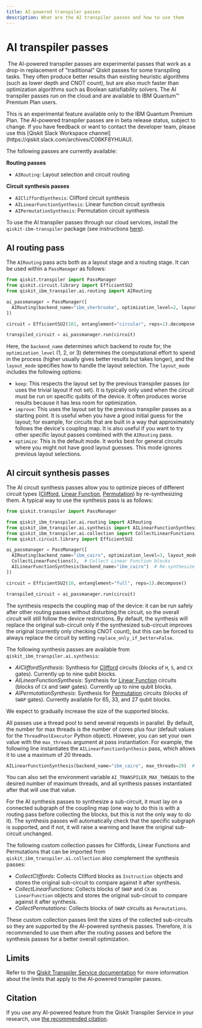 ```yaml
---
title: AI-powered transpiler passes
description: What are the AI transpiler passes and how to use them
---
```


# AI transpiler passes
​
The AI-powered transpiler passes are experimental passes that work as a drop-in replacement of "traditional" Qiskit passes for some transpiling tasks. They often produce better results than existing heuristic algorithms (such as lower depth and CNOT count), but are also much faster than optimization algorithms such as Boolean satisfiability solvers. The AI transpiler passes run on the cloud and are available to IBM Quantum&trade; Premium Plan users.


<Admonition type="note">
    This is an experimental feature available only to the IBM Quantum Premium Plan.
    The AI-powered transpiler passes are in beta release status, subject to change.
    If you have feedback or want to contact the developer team, please use this [Qiskit Slack Workspace channel](https://qiskit.slack.com/archives/C06KF8YHUAU).
</Admonition>

The following passes are currently available:

**Routing passes**
 - `AIRouting`: Layout selection and circuit routing

**Circuit synthesis passes**
 - `AICliffordSynthesis`: Clifford circuit synthesis
 - `AILinearFunctionSynthesis`: Linear function circuit synthesis
 - `AIPermutationSynthesis`: Permutation circuit synthesis

To use the AI transpiler passes through our cloud services, install the `qiskit-ibm-transpiler` package (see instructions [here](./qiskit-transpiler-service#install-transpiler-service)).

## AI routing pass

The `AIRouting` pass acts both as a layout stage and a routing stage. It can be used within a `PassManager` as follows:

```python
from qiskit.transpiler import PassManager
from qiskit.circuit.library import EfficientSU2
from qiskit_ibm_transpiler.ai.routing import AIRouting

ai_passmanager = PassManager([
  AIRouting(backend_name="ibm_sherbrooke", optimization_level=2, layout_mode="optimize")
])

circuit = EfficientSU2(101, entanglement="circular", reps=1).decompose()

transpiled_circuit = ai_passmanager.run(circuit)
```

Here, the `backend_name` determines which backend to route for, the `optimization_level` (1, 2, or 3) determines the computational effort to spend in the process (higher usually gives better results but takes longer), and the `layout_mode` specifies how to handle the layout selection.
The `layout_mode` includes the following options:

- `keep`: This respects the layout set by the previous transpiler passes (or uses the trivial layout if not set). It is typically only used when the circuit must be run on specific qubits of the device. It often produces worse results because it has less room for optimization.
- `improve`: This uses the layout set by the previous transpiler passes as a starting point. It is useful when you have a good initial guess for the layout; for example, for circuits that are built in a way that approximately follows the device's coupling map. It is also useful if you want to try other specific layout passes combined with the `AIRouting` pass.
- `optimize`: This is the default mode. It works best for general circuits where you might not have good layout guesses. This mode ignores previous layout selections.

## AI circuit synthesis passes

The AI circuit synthesis passes allow you to optimize pieces of different circuit types ([Clifford](/api/qiskit/qiskit.quantum_info.Clifford), [Linear Function](/api/qiskit/qiskit.circuit.library.LinearFunction), [Permutation](/api/qiskit/qiskit.circuit.library.Permutation#permutation)) by re-synthesizing them. A typical way to use the synthesis pass is as follows:

```python
from qiskit.transpiler import PassManager

from qiskit_ibm_transpiler.ai.routing import AIRouting
from qiskit_ibm_transpiler.ai.synthesis import AILinearFunctionSynthesis
from qiskit_ibm_transpiler.ai.collection import CollectLinearFunctions
from qiskit.circuit.library import EfficientSU2

ai_passmanager = PassManager([
  AIRouting(backend_name="ibm_cairo", optimization_level=3, layout_mode="optimize"),  # Route circuit
  CollectLinearFunctions(),  # Collect Linear Function blocks
  AILinearFunctionSynthesis(backend_name="ibm_cairo")  # Re-synthesize Linear Function blocks
])

circuit = EfficientSU2(10, entanglement="full", reps=1).decompose()

transpiled_circuit = ai_passmanager.run(circuit)
```

The synthesis respects the coupling map of the device: it can be run safely after other routing passes without disturbing the circuit, so the overall circuit will still follow the device restrictions. By default, the synthesis will replace the original sub-circuit only if the synthesized sub-circuit improves the original (currently only checking CNOT count), but this can be forced to always replace the circuit by setting `replace_only_if_better=False`.

The following synthesis passes are available from `qiskit_ibm_transpiler.ai.synthesis`:

- *AICliffordSynthesis*: Synthesis for [Clifford](/api/qiskit/qiskit.quantum_info.Clifford) circuits (blocks of `H`, `S`, and `CX` gates). Currently up to nine qubit blocks.
- *AILinearFunctionSynthesis*: Synthesis for [Linear Function](/api/qiskit/qiskit.circuit.library.LinearFunction) circuits (blocks of `CX` and `SWAP` gates). Currently up to nine qubit blocks.
- *AIPermutationSynthesis*: Synthesis for [Permutation](/api/qiskit/qiskit.circuit.library.Permutation#permutation) circuits (blocks of `SWAP` gates). Currently available for 65, 33, and 27 qubit blocks.

We expect to gradually increase the size of the supported blocks.

All passes use a thread pool to send several requests in parallel. By default, the number for max threads is the number of cores plus four (default values for the `ThreadPoolExecutor` Python object). However, you can set your own value with the `max_threads` argument at pass instantiation. For example, the following line instantiates the `AILinearFunctionSynthesis` pass, which allows it to use a maximum of 20 threads.

```python
AILinearFunctionSynthesis(backend_name="ibm_cairo", max_threads=20)  # Re-synthesize Linear Function blocks using 20 threads max
```

You can also set the environment variable `AI_TRANSPILER_MAX_THREADS` to the desired number of maximum threads, and all synthesis passes instantiated after that will use that value.

For the AI synthesis passes to synthesize a sub-circuit, it must lay on a connected subgraph of the coupling map (one way to do this is with a routing pass before collecting the blocks, but this is not the only way to do it). The synthesis passes will automatically check that the specific subgraph is supported, and if not, it will raise a warning and leave the original sub-circuit unchanged.

The following custom collection passes for Cliffords, Linear Functions and Permutations that can be imported from `qiskit_ibm_transpiler.ai.collection` also complement the synthesis passes:

- *CollectCliffords*: Collects Clifford blocks as `Instruction` objects and stores the original sub-circuit to compare against it after synthesis.
- *CollectLinearFunctions*: Collects blocks of `SWAP` and `CX` as `LinearFunction` objects and stores the original sub-circuit to compare against it after synthesis.
- *CollectPermutations*: Collects blocks of `SWAP` circuits as `Permutations`.

These custom collection passes limit the sizes of the collected sub-circuits so they are supported by the AI-powered synthesis passes. Therefore, it is recommended to use them after the routing passes and before the synthesis passes for a better overall optimization.

## Limits

Refer to the [Qiskit Transpiler Service documentation](./qiskit-transpiler-service#limits-of-the-qiskit-transpiler-service) for more information about the limits that apply to the AI-powered transpiler passes.

## Citation

If you use any AI-powered feature from the Qiskit Transpiler Service in your research, use [the recommended citation](./qiskit-transpiler-service#citation).
